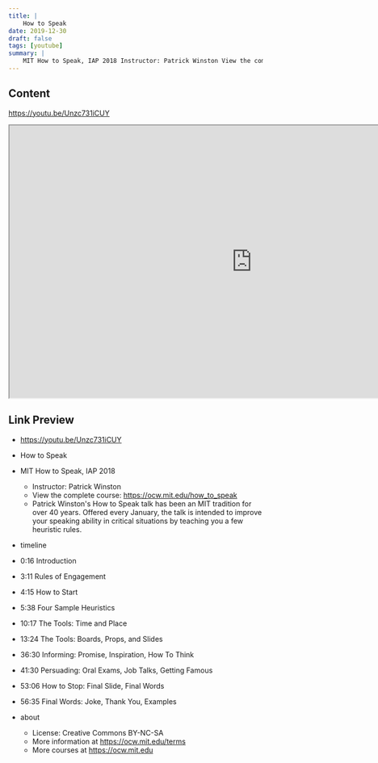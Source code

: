 ```yaml
---
title: |
    How to Speak
date: 2019-12-30
draft: false
tags: [youtube]
summary: |
    MIT How to Speak, IAP 2018 Instructor: Patrick Winston View the complete course: https://ocw.mit.edu/how_to_speak  Patrick Winston's How to Speak talk has been an MIT tradition for over 40 years. Offered every January, the talk is intended to improve your speaking ability in critical situations by teaching you a few heuristic rules.
---
```


## Content

https://youtu.be/Unzc731iCUY


<iframe
    width="960"
    height="540"
    src="https://www.youtube.com/embed/Unzc731iCUY"
    title="How to Speak"
    allow="accelerometer; autoplay; clipboard-write; encrypted-media; gyroscope; picture-in-picture; web-share"
    allowFullscreen
    >
</iframe>

## Link Preview

- https://youtu.be/Unzc731iCUY
- How to Speak
- MIT How to Speak, IAP 2018
    - Instructor: Patrick Winston
    - View the complete course: https://ocw.mit.edu/how_to_speak
    - Patrick Winston's How to Speak talk has been an MIT tradition for over 40 years. Offered every January, the talk is intended to improve your speaking ability in critical situations by teaching you a few heuristic rules.

- timeline
- 0:16 Introduction
- 3:11 Rules of Engagement
- 4:15 How to Start
- 5:38 Four Sample Heuristics
- 10:17 The Tools: Time and Place
- 13:24 The Tools: Boards, Props, and Slides
- 36:30 Informing: Promise, Inspiration, How To Think
- 41:30 Persuading: Oral Exams, Job Talks, Getting Famous
- 53:06 How to Stop: Final Slide, Final Words
- 56:35 Final Words: Joke, Thank You, Examples

- about
    - License: Creative Commons BY-NC-SA
    - More information at https://ocw.mit.edu/terms
    - More courses at https://ocw.mit.edu

